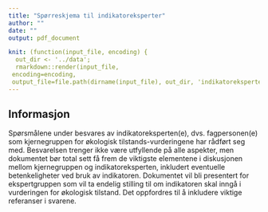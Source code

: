 ```yaml
---
title: "Spørreskjema til indikatoreksperter"
author: ""
date: ""
output: pdf_document

knit: (function(input_file, encoding) {
  out_dir <- '../data';
  rmarkdown::render(input_file,
 encoding=encoding,
 output_file=file.path(dirname(input_file), out_dir, 'indikatoreksperter.pdf'))})
---
```

## Informasjon 

Spørsmålene under besvares av indikatoreksperten(e), dvs. fagpersonen(e) som kjernegruppen for økologisk tilstands-vurderingene har rådført seg med. Besvarelsen trenger ikke være utfyllende på alle aspekter, men dokumentet bør total sett få frem de viktigste elementene i diskusjonen mellom kjernegruppen og indikatoreksperten, inkludert eventuelle betenkeligheter ved bruk av indikatoren. Dokumentet vil bli presentert for ekspertgruppen som vil ta endelig stilling til om indikatoren skal inngå i vurderingen for økologisk tilstand. Det oppfordres til å inkludere viktige referanser i svarene.  




\def\LayoutTextField#1#2{% label, field
  #2%
}


\begin{Form}
    Indikatornavn: \TextField[width=10cm]{Indikatornavn}
    \\\\
    Navn på utfyller: \TextField[multiline=true, width=10cm,height=1cm]{Tilstede}
    \\\\
    Dato: \TextField[width=3cm]{Dato}\\
    \\
    \\
    Er indikatoren relevant for å beskrive en eller flere av de syv økosystemegenskapene? Kort beskrevet, hva er indikatorens betydning i økosystemet og de mest sannsynlige økologiske konsekvenser ved redusert indikatorverdi? 
    \\\\
     \TextField[multiline=true, width=\linewidth,height=6cm,invisible=true]{a}
     \\\\
    I hvilken grad opplever du datagrunnlaget som godt nok for å gi et representativt bilde av hvordan indikatoren reagerer på menneskelig påvirkning? Og hvilke påvirkningsfaktorer mener du ev. er viktigst for indikatoren?
    \\\\
     \TextField[multiline=true, width=\linewidth,height=6cm]{b}\\\\
    Hvor sterkt faglig begrunnet opplever du at fremgangsmåten er for fastsettingen av referansetilstand og grenseverdi for god økologisk tilstand?  
    \\\\
     \TextField[multiline=true, width=\linewidth,height=6cm]{c}\\\\
      Eventuelle andre kommentarer:  
      \\\\
     \TextField[multiline=true, width=\linewidth,height=6cm]{d}
     \\\\
      
    
\end{Form}